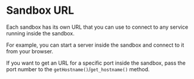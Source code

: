 # Sandbox URL
Each sandbox has its own URL that you can use to connect to any service running inside the sandbox.

For example, you can start a server inside the sandbox and connect to it from your browser.

<CodeGroupAutoload path="basics/get_url" isRunnable={true} />


If you want to get an URL for a specific port inside the sandbox, pass the port number to the `getHostname()`/`get_hostname()` method.
<CodeGroupAutoload path="basics/get_url_port" isRunnable={true} />
